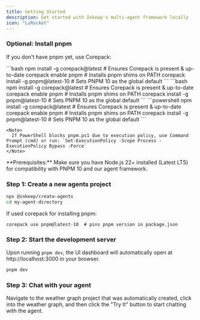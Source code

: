 ```yaml
---
title: Getting Started
description: Get started with Inkeep's multi-agent framework locally
icon: "LuRocket"
---
```


### Optional: Install pnpm

If you don't have pnpm yet, use Corepack:

<Tabs>
  <Tab title="macOS">
    ```bash
    npm install -g corepack@latest    # Ensures Corepack is present & up-to-date
    corepack enable pnpm              # Installs pnpm shims on PATH
    corepack install -g pnpm@latest-10 # Sets PNPM 10 as the global default
    ```
  </Tab>
  <Tab title="Linux">
    ```bash
    npm install -g corepack@latest    # Ensures Corepack is present & up-to-date
    corepack enable pnpm              # Installs pnpm shims on PATH
    corepack install -g pnpm@latest-10 # Sets PNPM 10 as the global default
    ```
  </Tab>
  <Tab title="Windows">
    ```powershell
    npm install -g corepack@latest    # Ensures Corepack is present & up-to-date
    corepack enable pnpm              # Installs pnpm shims on PATH
    corepack install -g pnpm@latest-10 # Sets PNPM 10 as the global default
    ```

    <Note>
      If PowerShell blocks pnpm.ps1 due to execution policy, use Command Prompt (cmd) or run: `Set-ExecutionPolicy -Scope Process -ExecutionPolicy Bypass -Force`
    </Note>
  </Tab>
</Tabs>

<Tip>
  **Prerequisites:** Make sure you have Node.js 22+ installed (Latest LTS) for compatibility with PNPM 10 and our agent framework.
</Tip>

### Step 1: Create a new agents project

```bash
npx @inkeep/create-agents
cd my-agent-directory
```

If used corepack for installing pnpm:
```
corepack use pnpm@latest-10  # pins pnpm version in package.json
```

### Step 2: Start the development server

Upon running `pnpm dev`, the UI dashboard will automatically open at http://localhost:3000 in your browser.

```bash
pnpm dev
```

### Step 3: Chat with your agent

Navigate to the weather graph project that was automatically created, click into the weather graph, and then click the "Try It" button to start chatting with the agent.
